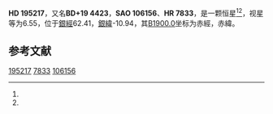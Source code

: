 {{Starbox begin
| name = HD 195217
}}
{{Starbox observe
| epoch = [[J2000.0|J2000.0]]
| constell = {{星座名待查}}<ref name=SIMBAD>{{cite web
 | url=http://simbad.u-strasbg.fr/simbad/sim-id?Ident=HR+7833
 | title =Pulsating variable Star
 | publisher=Centre de Données astronomiques de Strasbourg
 | work=SIMBAD
 | accessdate=2012-07-13}}</ref><ref name=DATA>{{cite web
 | url=http://vizier.u-strasbg.fr/viz-bin/VizieR-5?-out.add=.&-source=5050&-corr=PK=HR&-out.max=9999&HR=7833
 | title=VizieR Detailed Page
 | accessdate=2012-07-13
 | archive-date=2016-03-05
 | archive-url=https://web.archive.org/web/20160305193024/http://vizier.u-strasbg.fr/viz-bin/VizieR-5?-out.add=.&-source=5050&-corr=PK=HR&-out.max=9999&HR=7833
 | dead-url=no
 }}</ref>
| 星官 = 
| ra = {{RA|20|29|21.1}}<ref name=SIMBAD /><ref name=DATA />
| dec = {{DEC|+20|5|16}}<ref name=SIMBAD /><ref name=DATA />
| appmag_v = 6.55<ref name=SIMBAD /><ref name=DATA />
}}
{{Starbox character
| class = A3m<ref name=SIMBAD /><ref name=DATA />
| b-v = 0.23<ref name=SIMBAD /><ref name=DATA />
| u-b = 0.1<ref name=SIMBAD /><ref name=DATA />
| r-i = 0.09<ref name=SIMBAD /><ref name=DATA />
| variable = 
}}
{{Starbox astrometry
| radial_v = 0.1
| prop_mo_ra = 4
| parallax = 
| p_error = 
}}
{{Starbox catalog
| names =BD+19 4423，[[SAO星表|SAO]] 106156，[[HD星表|HD]] 195217，[[HR星表|HR]] 7833}}
{{Starbox reference |Simbad=HR+7833}}
{{Starbox end}}

'''HD 195217'''，又名'''BD+19 4423'''，'''SAO 106156'''、'''HR 7833'''，是一颗恒星<ref name=SIMBAD /><ref name=DATA />，视星等为6.55，位于[[銀道座標系|銀經]]62.41，[[銀道座標系|銀緯]]-10.94，其[[B1900.0|B1900.0]]坐标为赤經{{RA|20|24|52.6}}，赤緯{{DEC|+19|-10.94|16}}。

== 参考文献 ==
{{reflist}}

{{star-stub}}

[[Category:HD和HDE天體|195217]]
[[Category:HR天體|7833]]
[[Category:SAO天體|106156]]
